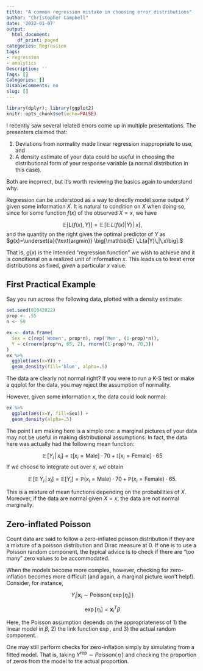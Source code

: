 ```yaml
---
title: "A common regression mistake in choosing error distributions"
author: "Christopher Campbell"
date: '2022-01-07'
output:
  html_document:
    df_print: paged
categories: Regression
tags:
- regression
- analytics
Description: ''
Tags: []
Categories: []
DisableComments: no
slug: []
---
```


```r
library(dplyr); library(ggplot2)
knitr::opts_chunk$set(echo=FALSE)
```
I recently saw several related errors come up in multiple presentations. The presenters claimed that:

1. Deviations from normality made linear regression inappropriate to use, and
2. A density estimate of your data could be useful in choosing the distributional form of your response variable (a normal distribution in this case).

Both are incorrect, but it's worth reviewing the basics again to understand why.

Regression can be understood as a way to directly model some output $Y$ given some information $X$. It is natural to condition on $X$ when doing so, since for some function $f(x)$ of the observed $X=x$, we have

$$\mathbb{E}[L(f(x), Y)]=\mathbb{E}\,\big[\mathbb{E} \,L(f(x)|Y)\,|\,x\big],$$
and the quantity on the right gives the optimal predictor of $Y$ as $g(x)=\underset{a}{\text{argmin}} \big[\mathbb{E} \,L(a|Y)\,|\,x\big].$

That is, $g(x)$ is the intended "regression function" we wish to achieve and it is conditional on a realized unit of information $x$. This leads us to treat error distributions as fixed, *given* a particular $x$ value.

## First Practical Example

Say you run across the following data, plotted with a density estimate:

```r
set.seed(01042022)
prop <- .55
n <- 50

ex <- data.frame(
  Sex = c(rep('Women', prop*n), rep('Men', (1-prop)*n)), 
  Y = c(rnorm(prop*n, 65, 2), rnorm((1-prop)*n, 70,3))
)
ex %>% 
  ggplot(aes(x=Y)) + 
  geom_density(fill='blue', alpha=.5)
```

The data are clearly not normal right? If you were to run a K-S test or make a qqplot for the data, you may reject the assumption of normality.

However, given some information $x$, the data could look normal:

```r
ex %>% 
  ggplot(aes(x=Y, fill=Sex)) + 
  geom_density(alpha=.5)
```

The point I am making here is a simple one: a marginal pictures of your data may not be useful in making distributional assumptions. In fact, the data here was actually had the following mean function:

$$\mathbb{E}\,[Y_i\,|\,x_i] = \mathbb{I}[x_i = \text{Male}] \cdot 70 + \mathbb{I}[x_i = \text{Female}] \cdot 65$$
If we choose to integrate out over $x$, we obtain

$$\mathbb{E} \, \big[ \mathbb{E}\,Y_i\,|\,x_i \big] = \mathbb{E}[Y_i]= \mathbb{P}(x_i = \text{Male}) \cdot 70 + \mathbb{P}(x_i = \text{Female}) \cdot 65.$$

This is a mixture of mean functions depending on the probabilities of $X$. Moreover, if the data are normal given $X=x$, the data are not normal marginally.

## Zero-inflated Poisson

Count data are said to follow a zero-inflated poisson distribution if they are a mixture of a poisson distribution and Dirac measure at 0. If one is to use a Poisson random component, the typical advice is to check if there are "too many" zero values to be accommodated.

When the models become more complex, however, checking for zero-inflation becomes more difficult (and again, a marginal picture won't help!). Consider, for instance, 

$$Y_i|\pmb{x}_i \sim \text{Poisson}(\,\exp[\eta_i]\,)$$

$$\exp[\eta_i] = \pmb{x}_i^T \beta$$

Here, the Poisson assumption depends on the appropriateness of 1) the linear model in $\beta$, 2) the link function $\exp$, and 3) the actual random component.

One may still perform checks for zero-inflation simply by simulating from a fitted model. That is, taking $Y^{\text{rep}} \sim Poisson(\, \hat{\eta}\,)$ and checking the proportion of zeros from the model to the actual proportion.

